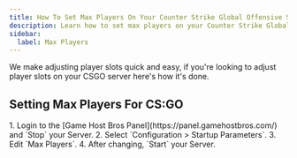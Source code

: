 ```yaml
---
title: How To Set Max Players On Your Counter Strike Global Offensive Server
description: Learn how to set max players on your Counter Strike Global Offensive Server
sidebar:
  label: Max Players
---
```


We make adjusting player slots quick and easy, if you're looking to adjust player slots on your CSGO server here's how it's done.

## Setting Max Players For CS:GO

<Steps>
1. Login to the [Game Host Bros Panel](https://panel.gamehostbros.com/) and `Stop` your Server.
2. Select `Configuration > Startup Parameters`.
3. Edit `Max Players`.
4. After changing, `Start` your Server.
</Steps>
